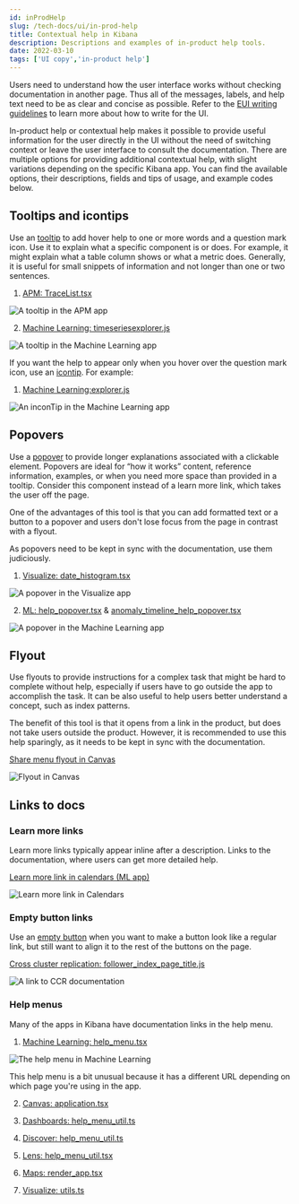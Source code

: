 ```yaml
---
id: inProdHelp
slug: /tech-docs/ui/in-prod-help
title: Contextual help in Kibana
description: Descriptions and examples of in-product help tools.
date: 2022-03-10
tags: ['UI copy','in-product help']
---
```


Users need to understand how the user interface works without checking 
documentation in another page. Thus all of the messages, labels, and help text 
need to be as clear and concise as possible. Refer to the 
[EUI writing guidelines](https://elastic.github.io/eui/#/guidelines/writing) to 
learn more about how to write for the UI.

In-product help or contextual help makes it possible to provide useful 
information for the user directly in the UI without the need of switching 
context or leave the user interface to consult the documentation. There are 
multiple options for providing additional contextual help, with slight 
variations depending on the specific Kibana app. You can find the available 
options, their descriptions, fields and tips of usage, and example codes below.

## Tooltips and icontips

Use an [tooltip](https://elastic.github.io/eui/#/display/tooltip) to add 
hover help to one or more words and a question mark icon. Use it to explain what 
a specific component is or does. For example, it might explain what a table 
column shows or what a metric does. Generally, it is useful for small snippets 
of information and not longer than one or two sentences.

1. [APM: TraceList.tsx](https://github.com/elastic/kibana/blob/master/x-pack/plugins/apm/public/components/app/trace_overview/TraceList.tsx)

  ![A tooltip in the APM app](images/apmToolTip.png)

2. [Machine Learning: timeseriesexplorer.js](https://github.com/elastic/kibana/blob/master/x-pack/plugins/ml/public/application/timeseriesexplorer/timeseriesexplorer.js)

  ![A tooltip in the Machine Learning app](images/mlToolTip.png)

If you want the help to appear only when you hover over the question mark icon, 
use an [icontip](https://elastic.github.io/eui/#/display/tooltip). For example:

1. [Machine Learning:explorer.js](https://github.com/elastic/kibana/blob/master/x-pack/plugins/ml/public/application/explorer/explorer.js)

  ![An inconTip in the Machine Learning app](images/mlIconTip.png)

## Popovers

Use a [popover](https://elastic.github.io/eui/#/layout/popover) to provide 
longer explanations associated with a clickable element. Popovers are ideal for 
“how it works” content, reference information, examples, or when you need more 
space than provided in a tooltip. Consider this component instead of a learn 
more link, which takes the user off the page.

One of the advantages of this tool is that you can add formatted text or a 
button to a popover and users don't lose focus from the page in contrast with a 
flyout.

<DocCallOut >
  As popovers need to be kept in sync with the documentation, use 
  them judiciously.
</DocCallOut >

1. [Visualize: date_histogram.tsx](https://github.com/elastic/kibana/blob/master/x-pack/plugins/lens/public/indexpattern_datasource/operations/definitions/date_histogram.tsx)

  ![A popover in the Visualize app](images/visualizePopover.png)

2. [ML: help_popover.tsx](https://github.com/elastic/kibana/blob/master/x-pack/plugins/ml/public/application/components/help_popover/help_popover.tsx) & [anomaly_timeline_help_popover.tsx](https://github.com/elastic/kibana/blob/master/x-pack/plugins/ml/public/application/explorer/anomaly_timeline_help_popover.tsx)

  ![A popover in the Machine Learning app](images/mlPopover.png)

## Flyout

Use flyouts to provide instructions for a complex task that might be hard to 
complete without help, especially if users have to go outside the app to 
accomplish the task. It can be also useful to help users better understand a 
concept, such as index patterns.

The benefit of this tool is that it opens from a link in the product, but does 
not take users outside the product. However, it is recommended to use this help 
sparingly, as it needs to be kept in sync with the documentation.

[Share menu flyout in Canvas](https://github.com/elastic/kibana/blob/main/x-pack/plugins/canvas/public/components/workpad_header/share_menu/flyout/flyout.tsx)

  ![Flyout in Canvas](images/canvasFlyout.png)

## Links to docs

### Learn more links

Learn more links typically appear inline after a description. Links to the 
documentation, where users can get more detailed help.

[Learn more link in calendars (ML app)](https://github.com/elastic/kibana/blob/ccf961f8b751bbd715a4886bdc79c154c33067eb/x-pack/plugins/ml/public/application/jobs/new_job/pages/components/job_details_step/components/additional_section/components/calendars/description.tsx#L33)

  ![Learn more link in Calendars](image/mlCalendarLearnMore.png)  

### Empty button links

Use an 
[empty button](https://elastic.github.io/eui/#/navigation/button#empty-button) 
when you want to make a button look like a regular link, but still want to align 
it to the rest of the buttons on the page.

[Cross cluster replication: follower_index_page_title.js](https://github.com/elastic/kibana/blob/master/x-pack/plugins/cross_cluster_replication/public/app/components/follower_index_page_title.js)

  ![A link to CCR documentation](images/ccrDocLink.png)

### Help menus

Many of the apps in Kibana have documentation links in the help menu.

1. [Machine Learning: help_menu.tsx](https://github.com/elastic/kibana/blob/master/x-pack/plugins/ml/public/application/components/help_menu/help_menu.tsx)

  ![The help menu in Machine Learning](images/mlHelpMenu.png)

This help menu is a bit unusual because it has a different URL depending on 
which page you're using in the app. 

2. [Canvas: application.tsx](https://github.com/elastic/kibana/blob/master/x-pack/plugins/canvas/public/application.tsx)

3. [Dashboards: help_menu_util.ts](https://github.com/elastic/kibana/blob/master/src/plugins/dashboard/public/application/lib/help_menu_util.ts)

4. [Discover: help_menu_util.ts](https://github.com/elastic/kibana/blob/master/src/plugins/discover/public/application/components/help_menu/help_menu_util.ts)

5. [Lens: help_menu_util.tsx](https://github.com/elastic/kibana/blob/master/x-pack/plugins/lens/public/help_menu_util.tsx)

6. [Maps: render_app.tsx](https://github.com/elastic/kibana/blob/master/x-pack/plugins/maps/public/render_app.tsx)

7. [Visualize: utils.ts](https://github.com/elastic/kibana/blob/master/src/plugins/visualize/public/application/utils/utils.ts)

